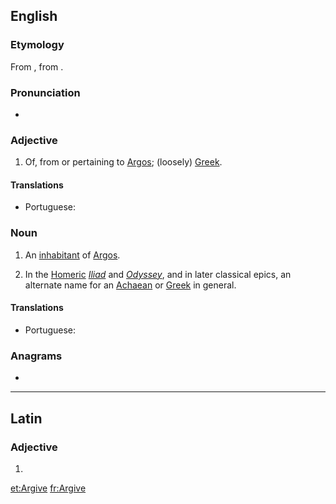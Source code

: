==English==
{{wikipedia|Argives}}

===Etymology===
From {{etyl|la|en}} {{m|la|Argīvus}}, from {{etyl|grc|en}} {{m|grc|Ἀργεῖος}}.

===Pronunciation===
* {{a|UK}} {{IPA|/ˈɑːɡʌɪv/|lang=en}}

===Adjective===
{{en-adj}}

# {{lb|en|Ancient Greece}} Of, from or pertaining to [[Argos]]; (loosely) [[Greek]].

====Translations====
{{trans-top|from or pertaining to Argos}}
* Portuguese: {{t|pt|argivo}}
{{trans-mid}}
{{trans-bottom}}

===Noun===
{{en-noun}}

# {{lb|en|Ancient Greece}} An [[inhabitant]] of [[Argos]].
# {{lb|en|poetic}} In the [[Homer]]ic ''[[Iliad]]'' and ''[[Odyssey]]'', and in later classical epics, an alternate name for an [[Achaean]] or [[Greek]] in general.

====Translations====
{{trans-top|person from Argos}}
* Portuguese: {{t|pt|argivo|m}}
{{trans-mid}}
{{trans-bottom}}

===Anagrams===
* {{l|en|virgae}}

----

==Latin==

===Adjective===
{{la-adj-form|Argīve}}

# {{inflection of|Argīvus||voc|m|s|lang=la}}

[[et:Argive]]
[[fr:Argive]]